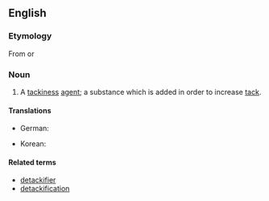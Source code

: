 ==English==

===Etymology===
From {{suffix|tack|ifier|lang=en}} or {{suffix|en|tackify|er|id2=agent noun}}

===Noun===
{{en-noun}}

# {{lb|en|manufacturing|chemistry}} A [[tackiness]] [[agent]]; a substance which is added in order to increase [[tack]].

====Translations====
{{trans-top|tackiness agent}}
* German: {{t|de|Klebrigmacher|m}}
{{trans-mid}}
* Korean: {{t-check|ko|[[점착]] [[부여제]]|tr=jeomchak buyeoje|sc=Kore}} <!-- was "[[점착]] [[부여제]]" - assumed sum-of-parts; if an idiom, remove the wikilinks to the individual words. see [[User:Kephir/gadgets/xte#Translation_fixing]] -->
{{trans-bottom}}

====Related terms====
* [[detackifier]]
* [[detackification]]